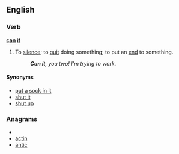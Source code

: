 ==English==

===Verb===
'''[[can]] [[it]]'''

#{{context|idiom|intransitive}} To [[silence]]; to [[quit]] doing something; to put an [[end]] to something.
#: '''''Can it''', you two!  I'm trying to work.''

====Synonyms====
*[[put a sock in it]]
*[[shut it]]
*[[shut up]]
<!--No: these are synonyms of "to can", not of "can it" in the sense given here
*[[wrap up]]
*[[junk]] As in to junk a project
*[[trash]] As in to trash an idea
-->

===Anagrams===
* {{alphagram|acint}}
* [[actin#English|actin]]
* [[antic#English|antic]]